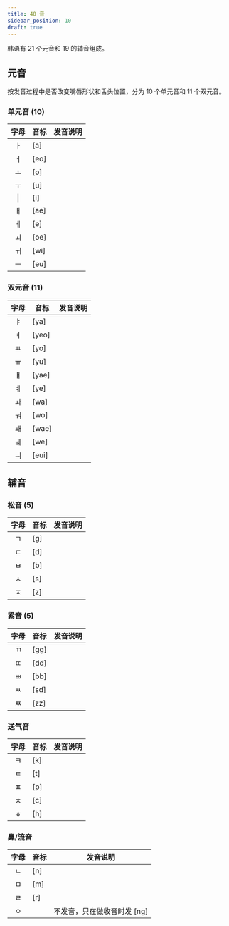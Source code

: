 ```yaml
---
title: 40 音
sidebar_position: 10
draft: true
---
```


韩语有 21 个元音和 19 的辅音组成。

## 元音

按发音过程中是否改变嘴唇形状和舌头位置，分为 10 个单元音和 11 个双元音。

### 单元音 (10)

|  字母  | 音标 | 发音说明 |
| :----: | ---- | -------- |
|   ㅏ   | [a]  |          |
|   ㅓ   | [eo] |
|   ㅗ   | [o]  |          |
|   ㅜ   | [u]  |          |
| &#124; | [i]  |          |
|   ㅐ   | [ae] |          |
|   ㅔ   | [e]  |          |
|   ㅚ   | [oe] |          |
|   ㅟ   | [wi] |          |
|   ㅡ   | [eu] |          |

### 双元音 (11)

| 字母 | 音标  | 发音说明 |
| :--: | ----- | -------- |
|  ㅑ  | [ya]  |          |
|  ㅕ  | [yeo] |          |
|  ㅛ  | [yo]  |          |
|  ㅠ  | [yu]  |          |
|  ㅒ  | [yae] |          |
|  ㅖ  | [ye]  |          |
|  ㅘ  | [wa]  |          |
|  ㅝ  | [wo]  |          |
|  ㅙ  | [wae] |          |
|  ㅞ  | [we]  |          |
|  ㅢ  | [eui] |          |

## 辅音

### 松音 (5)

| 字母 | 音标 | 发音说明 |
| :--: | ---- | -------- |
|  ㄱ  | [g]  |          |
|  ㄷ  | [d]  |          |
|  ㅂ  | [b]  |          |
|  ㅅ  | [s]  |          |
|  ㅈ  | [z]  |          |

### 紧音 (5)

| 字母 | 音标 | 发音说明 |
| :--: | ---- | -------- |
|  ㄲ  | [gg] |          |
|  ㄸ  | [dd] |          |
|  ㅃ  | [bb] |          |
|  ㅆ  | [sd] |          |
|  ㅉ  | [zz] |          |

### 送气音

| 字母 | 音标 | 发音说明 |
| :--: | ---- | -------- |
|  ㅋ  | [k]  |          |
|  ㅌ  | [t]  |          |
|  ㅍ  | [p]  |          |
|  ㅊ  | [c]  |          |
|  ㅎ  | [h]  |          |

### 鼻/流音

| 字母 | 音标 | 发音说明                    |
| :--: | ---- | --------------------------- |
|  ㄴ  | [n]  |                             |
|  ㅁ  | [m]  |                             |
|  ㄹ  | [r]  |                             |
|  ㅇ  |      | 不发音，只在做收音时发 [ng] |
